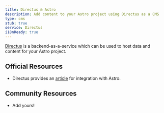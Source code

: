 ```yaml
---
title: Directus & Astro
description: Add content to your Astro project using Directus as a CMS
type: cms
stub: true
service: Directus
i18nReady: true
---
```


[Directus](https://directus.io/) is a backend-as-a-service which can be used to host data and content for your Astro project.

## Official Resources

- Directus provides an [article](https://docs.directus.io/blog/getting-started-directus-astro.html) for integration with Astro.

## Community Resources 

- Add yours!
